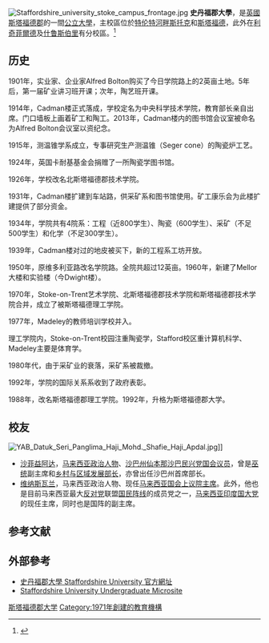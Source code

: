 {{Infobox University
|name            = 史丹福郡大學<br>Staffordshire University
|image_name      = Staffordshire_University_Logo.svg
|image_size      =
|motto           = Create the difference
|established     = 1992年接受皇家憲章<br>1971年， North Staffordshire Polytechnic
|type            = [[公立大學|公立大學]]
|endowment = 
|staff           = 1,375
|chancellor      = Vacant Position
|vice_chancellor = Professor Michael Gunn LLB<ref name="MichaelGunn">{{cite web|url=http://www.staffs.ac.uk/staff/profiles/mg18.jsp|title=Professor Michael Gunn|accessdate=2011-02-25|publisher=Staffordshire University|deadurl=yes|archiveurl=https://web.archive.org/web/20111113025159/http://www.staffs.ac.uk/staff/profiles/mg18.jsp|archivedate=2011-11-13}}</ref>
|students        = 15,190<ref name="HESA">{{cite web |url=http://www.hesa.ac.uk/dox/dataTables/studentsAndQualifiers/download/institution0607.xls |title=Table 0a - All students by institution, mode of study, level of study, gender and domicile 2006/07 |accessdate=2008-04-12 |format=[[Microsoft_Excel|Microsoft Excel]] spreadsheet |publisher=[[Higher_Education_Statistics_Agency|Higher Education Statistics Agency]] |deadurl=yes |archiveurl=https://web.archive.org/web/20130709132444/http://www.hesa.ac.uk/dox/dataTables/studentsAndQualifiers/download/institution0607.xls |archivedate=2013-07-09 }}</ref>
|undergrad       = 11,795<ref name="HESA" />
|postgrad        = 3,395<ref name="HESA" />
|city            = [[斯塔福德郡|斯塔福德郡]]（[[斯塔福德|斯塔福德]]、[[特伦特河畔斯托克|特伦特河畔斯托克]]、[[利奇菲爾德|利奇菲爾德]]）
|state           = [[什罗浦郡|什罗浦郡]]（[[什鲁斯伯里|什鲁斯伯里]]）
|country         = [[英國|英國]]
|campus          = [[都市|都市]]和[[鄉村|鄉村]]
|colors=紅和白
{{color box|#dd0000}}{{color box|#FFFFFF}}
|website         = {{url|http://www.staffs.ac.uk/}}
}}
[[File:Staffordshire_university_stoke_campus_frontage.jpg|thumb]]
'''史丹福郡大學'''，是[[英國|英國]][[斯塔福德郡|斯塔福德郡]]的一間[[公立大學|公立大學]]，主校區位於[[特伦特河畔斯托克|特伦特河畔斯托克]]和[[斯塔福德|斯塔福德]]，此外在[[利奇菲爾德|利奇菲爾德]]及[[什鲁斯伯里|什鲁斯伯里]]有分校區。<ref>{{Cite web |url=http://www.staffs.ac.uk/about_us/campuses_and_maps/ |title=Staffordshire University Website |accessdate=2013-09-28 |archive-date=2012-09-28 |archive-url=https://web.archive.org/web/20120928041151/http://www.staffs.ac.uk/about_us/campuses_and_maps/ |dead-url=yes }}</ref>

== 历史 ==
1901年，实业家、企业家Alfred Bolton购买了今日学院路上的2英亩土地。5年后，第一届矿业讲习班开课；次年，陶艺班开课。

1914年，Cadman楼正式落成，学校定名为中央科学技术学院，教育部长亲自出席。门口墙板上画着矿工和陶工。2013年，Cadman楼内的图书馆会议室被命名为Alfred Bolton会议室以资纪念。

1915年，测温锥学系成立，专事研究生产测温锥（Seger cone）的陶瓷炉工艺。

1924年，英国卡耐基基金会捐赠了一所陶瓷学图书馆。

1926年，学校改名北斯塔福德郡技术学院。

1931年，Cadman楼扩建到车站路，供采矿系和图书馆使用。矿工康乐会为此楼扩建提供了部分资金。

1934年，学院共有4院系：工程（近800学生）、陶瓷（600学生）、采矿（不足500学生）和化学（不足300学生）。

1939年，Cadman楼对过的地皮被买下，新的工程系工坊开放。

1950年，原维多利亚路改名学院路。全院共超过12英亩。1960年，新建了Mellor大楼和实验楼（今Dwight楼）。

1970年，Stoke-on-Trent艺术学院、北斯塔福德郡技术学院和斯塔福德郡技术学院合并，成立了被斯塔福德理工学院。

1977年，Madeley的教师培训学校并入。

理工学院内，Stoke-on-Trent校园注重陶瓷学，Stafford校区重计算机科学、Madeley主要是体育学。

1980年代，由于采矿业的衰落，采矿系被裁撤。

1992年，学院的国际关系系收到了政府表彰。

1988年，改名斯塔福德郡理工学院。1992年，升格为斯塔福德郡大学。

==校友==
[[File:YAB_Datuk_Seri_Panglima_Haji_Mohd._Shafie_Haji_Apdal.jpg|thumb]]]] 
*[[沙菲益阿达|沙菲益阿达]]，[[马来西亚|马来西亚]][[政治人物|政治人物]]、[[沙巴州|沙巴州]][[仙本那国会议席|仙本那]][[沙巴民兴党|沙巴民兴党]][[馬來西亞下議院|国会议员]]，曾是[[马来民族统一机构|巫统]]副主席和[[马来西亚乡村与区域发展部长|乡村与区域发展部长]]，亦曾出任沙巴州首席部长。
*[[维纳斯瓦兰|维纳斯瓦兰]]，马来西亚政治人物、现任[[马来西亚国会上议院主席|马来西亚国会上议院主席]]。此外，他也是目前马来西亚最大[[马来西亚在野党|反对党]]联盟[[国民阵线|国民阵线]]的成员党之一，[[马来西亚印度国民大会党|马来西亚印度国大党]]的现任主席，同时也是国阵的副主席。

==参考文献==
{{reflist}}

==外部參考==
* [http://www.staffs.ac.uk 史丹福郡大學 Staffordshire University 官方網址] {{Wayback|url=http://www.staffs.ac.uk/ |date=20210226210946 }}
* [http://www.createthedifference.co.uk Staffordshire University Undergraduate Microsite] {{Wayback|url=http://www.createthedifference.co.uk/ |date=20201205025540 }}

{{英國的大學}}

{{DEFAULTSORT:Staffordshire University}}
[[Category:斯塔福德郡大学|斯塔福德郡大学]]
[[Category:1971年創建的教育機構|Category:1971年創建的教育機構]]